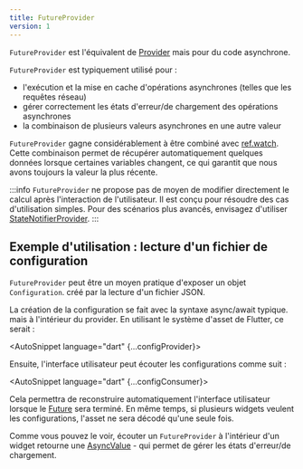 ```yaml
---
title: FutureProvider
version: 1
---
```



`FutureProvider` est l'équivalent de [Provider] mais pour du code asynchrone.

`FutureProvider` est typiquement utilisé pour :

- l'exécution et la mise en cache d'opérations asynchrones (telles que les requêtes réseau)
- gérer correctement les états d'erreur/de chargement des opérations asynchrones
- la combinaison de plusieurs valeurs asynchrones en une autre valeur

`FutureProvider` gagne considérablement à être combiné avec [ref.watch]. 
Cette combinaison permet de récupérer automatiquement quelques données lorsque 
certaines variables changent, ce qui garantit que nous avons toujours la valeur 
la plus récente.

:::info
`FutureProvider` ne propose pas de moyen de modifier directement le calcul 
après l'interaction de l'utilisateur. Il est conçu pour résoudre des cas d'utilisation simples. 
Pour des scénarios plus avancés, envisagez d'utiliser [StateNotifierProvider].
:::

## Exemple d'utilisation : lecture d'un fichier de configuration

`FutureProvider` peut être un moyen pratique d'exposer un objet `Configuration`. 
créé par la lecture d'un fichier JSON.

La création de la configuration se fait avec la syntaxe async/await typique. 
mais à l'intérieur du provider. En utilisant le système d'asset de Flutter, ce serait :

<AutoSnippet language="dart" {...configProvider}></AutoSnippet>

Ensuite, l'interface utilisateur peut écouter les configurations comme suit :

<AutoSnippet language="dart" {...configConsumer}></AutoSnippet>


Cela permettra de reconstruire automatiquement l'interface utilisateur 
lorsque le [Future] sera terminé. En même temps, 
si plusieurs widgets veulent les configurations, l'asset ne sera décodé qu'une seule fois.

Comme vous pouvez le voir, écouter un `FutureProvider` à l'intérieur d'un widget retourne une 
[AsyncValue] - qui permet de gérer les états d'erreur/de chargement.

[ref.watch]: ../concepts/reading#using-refwatch-to-observe-a-provider
[statenotifierprovider]: ./state_notifier_provider
[provider]: ./provider
[asyncvalue]: https://pub.dev/documentation/riverpod/latest/riverpod/AsyncValue-class.html
[future]: https://api.dart.dev/dart-async/Future-class.html
[family]: ../concepts/modifiers/family
